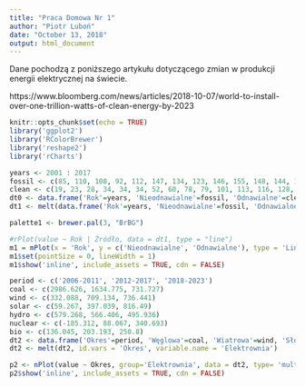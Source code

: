 ```yaml
---
title: "Praca Domowa Nr 1"
author: "Piotr Luboń"
date: "October 13, 2018"
output: html_document
---
```


Dane pochodzą z poniższego artykułu dotyczącego zmian w produkcji energii elektrycznej na świecie.

https://www.bloomberg.com/news/articles/2018-10-07/world-to-install-over-one-trillion-watts-of-clean-energy-by-2023

```r
knitr::opts_chunk$set(echo = TRUE)
library('ggplot2')
library('RColorBrewer')
library('reshape2')
library('rCharts')
```

```r
years <- 2001 : 2017
fossil <- c(85, 110, 108, 92, 112, 147, 134, 123, 146, 155, 148, 144, 130, 135, 139, 115, 103)
clean <- c(19, 23, 28, 34, 34, 34, 52, 60, 78, 79, 101, 113, 116, 128, 155, 163, 170)
dt0 <- data.frame('Rok'=years, 'Nieodnawialne'=fossil, 'Odnawialne'=clean)
dt1 <- melt(data.frame('Rok'=years, 'Nieodnawialne'=fossil, 'Odnawialne'=clean), id.vars = 'Rok', variable.name = 'Źródło')

palette1 <- brewer.pal(3, "BrBG")

#rPlot(value ~ Rok | Źródło, data = dt1, type = "line")
m1 = mPlot(x = 'Rok', y = c('Nieodnawialne', 'Odnawialne'), type = 'Line', data = dt0)
m1$set(pointSize = 0, lineWidth = 1)
m1$show('inline', include_assets = TRUE, cdn = FALSE)
```

```r
period <- c('2006-2011', '2012-2017', '2018-2023')
coal <- c(2986.626, 1634.775, 731.727)
wind <- c(332.088, 709.134, 736.441)
solar <- c(59.267, 397.039, 816.49)
hydro <- c(579.268, 566.406, 495.936)
nuclear <- c(-185.312, 88.067, 340.693)
bio <- c(136.045, 203.193, 250.8)
dt2 <- data.frame('Okres'=period, 'Węglowa'=coal, 'Wiatrowa'=wind, 'Słoneczna'=solar, 'Wodna'=hydro, 'Jądrowa'=nuclear, 'Biomasy'=bio)
dt2 <- melt(dt2, id.vars = 'Okres', variable.name = 'Elektrownia')

p2 <- nPlot(value ~ Okres, group='Elektrownia', data = dt2, type= 'multiBarChart')
p2$show('inline', include_assets = TRUE, cdn = FALSE)
```




